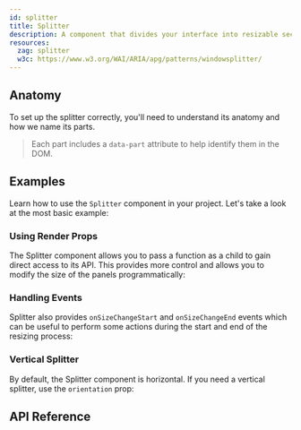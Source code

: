```yaml
---
id: splitter
title: Splitter
description: A component that divides your interface into resizable sections
resources:
  zag: splitter
  w3c: https://www.w3.org/WAI/ARIA/apg/patterns/windowsplitter/
---
```


<ComponentPreview id="Splitter" />

## Anatomy

To set up the splitter correctly, you'll need to understand its anatomy and how
we name its parts.

> Each part includes a `data-part` attribute to help identify them in the DOM.

<Anatomy id="splitter" />

## Examples

Learn how to use the `Splitter` component in your project. Let's take a look at
the most basic example:

<Example id="basic" />

### Using Render Props

The Splitter component allows you to pass a function as a child to gain direct
access to its API. This provides more control and allows you to modify the size
of the panels programmatically:

<Example id="renderProp" />

### Handling Events

Splitter also provides `onSizeChangeStart` and `onSizeChangeEnd` events which
can be useful to perform some actions during the start and end of the resizing
process:

<Example id="events" />

### Vertical Splitter

By default, the Splitter component is horizontal. If you need a vertical
splitter, use the `orientation` prop:

<Example id="vertical" />

## API Reference

<ComponentTypes id="splitter" />
